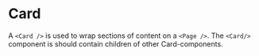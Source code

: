 
<Meta title="Components/Cards/Card" component={Card} />

# Card

A `<Card />` is used to wrap sections of content on a `<Page />`.
The `<Card/>` component is should contain children of other Card-components.

<ArgsTable of={Card} />
